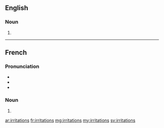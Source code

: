 ==English==

===Noun===
{{head|en|plural}}

# {{plural of|irritation|lang=en}}

----

==French==

===Pronunciation===
* {{IPA|/i.ʁi.tas.jɔ̃/|lang=fr}}
* {{rhymes|ɔ̃|lang=fr}}
* {{homophones|irritation|lang=fr}}

===Noun===
{{head|fr|plural|g=f}}

# {{plural of|irritation|lang=fr}}

[[ar:irritations]]
[[fr:irritations]]
[[mg:irritations]]
[[my:irritations]]
[[sv:irritations]]
